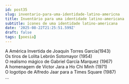 ```yaml
---
id: post35
slug: inventario-para-uma-identidade-latino-americna
title: Inventário para uma identidade latino-americana
subtitle: ícones de uma identidade latino-americana
date: '2025-08-22T21:25:51.599Z'
draft: false
tags: [poesia]
---
```

A América Invertida de Joaquín Torres García(1943)  
Os tiros de Lolita Lebrón Sotomayor (1954)  
O realismo mágico de Gabriel García Marquez (1967)  
A homenagem de Víctor Jara a Ho Chi Minh (1971)  
O logotipo de Alfredo Jaar para a Times Square (1987)  
...
